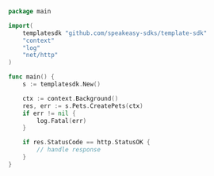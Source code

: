 ```go CreatePets.go
package main

import(
	templatesdk "github.com/speakeasy-sdks/template-sdk"
	"context"
	"log"
	"net/http"
)

func main() {
    s := templatesdk.New()

    ctx := context.Background()
    res, err := s.Pets.CreatePets(ctx)
    if err != nil {
        log.Fatal(err)
    }

    if res.StatusCode == http.StatusOK {
        // handle response
    }
}
```
